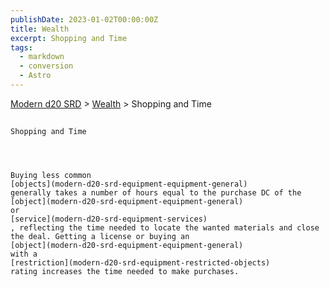 ```yaml
---
publishDate: 2023-01-02T00:00:00Z
title: Wealth
excerpt: Shopping and Time
tags:
  - markdown
  - conversion
  - Astro
---
```


[Modern d20 SRD](/#modernD20) >
[Wealth](modern-d20-srd-wealth-index) > Shopping and Time

##

    Shopping and Time




    Buying less common
    [objects](modern-d20-srd-equipment-equipment-general)
    generally takes a number of hours equal to the purchase DC of the
    [object](modern-d20-srd-equipment-equipment-general)
    or
    [service](modern-d20-srd-equipment-services)
    , reflecting the time needed to locate the wanted materials and close the deal. Getting a license or buying an
    [object](modern-d20-srd-equipment-equipment-general)
    with a
    [restriction](modern-d20-srd-equipment-restricted-objects)
    rating increases the time needed to make purchases.
